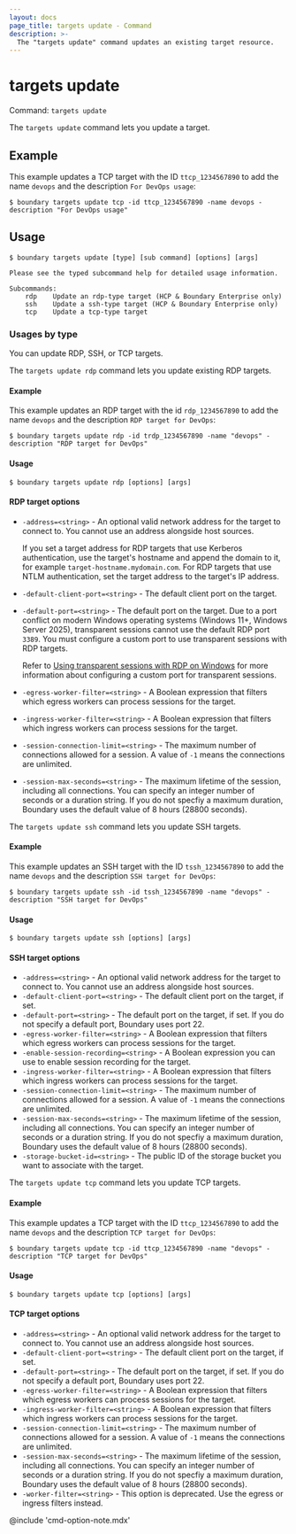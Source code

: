 ```yaml
---
layout: docs
page_title: targets update - Command
description: >-
  The "targets update" command updates an existing target resource.
---
```


# targets update

Command: `targets update`

The `targets update` command lets you update a target.

## Example

This example updates a TCP target with the ID `ttcp_1234567890` to add the name `devops` and the description `For DevOps usage`:

```shell-session
$ boundary targets update tcp -id ttcp_1234567890 -name devops -description "For DevOps usage"
```

## Usage

<CodeBlockConfig hideClipboard>

```shell-session
$ boundary targets update [type] [sub command] [options] [args]

Please see the typed subcommand help for detailed usage information.

Subcommands:
    rdp    Update an rdp-type target (HCP & Boundary Enterprise only)
    ssh    Update a ssh-type target (HCP & Boundary Enterprise only)
    tcp    Update a tcp-type target
```

</CodeBlockConfig>

### Usages by type

You can update RDP, SSH, or TCP targets.

<Tabs>
<Tab heading="RDP">

The `targets update rdp` command lets you update existing RDP targets.

#### Example

This example updates an RDP target with the id `rdp_1234567890` to add the name `devops` and the description `RDP target for DevOps`:

```shell-session
$ boundary targets update rdp -id trdp_1234567890 -name "devops" -description "RDP target for DevOps"
```

#### Usage

<CodeBlockConfig hideClipboard>

```shell-session
$ boundary targets update rdp [options] [args]
```

</CodeBlockConfig>

#### RDP target options

- `-address=<string>` - An optional valid network address for the target to connect to.
You cannot use an address alongside host sources.

  If you set a target address for RDP targets that use Kerberos authentication, use the target's hostname and append the domain to it, for example `target-hostname.mydomain.com`. For RDP targets that use NTLM authentication, set the target address to the target's IP address.
- `-default-client-port=<string>` - The default client port on the target.
- `-default-port=<string>` - The default port on the target.
Due to a port conflict on modern Windows operating systems (Windows 11+, Windows Server 2025), transparent sessions cannot use the default RDP port `3389`.
You must configure a custom port to use transparent sessions with RDP targets.

  Refer to [Using transparent sessions with RDP on Windows](/boundary/docs/credentials/rdp-testing-and-compatibility-matrix#using-transparent-sessions-with-rdp-on-windows) for more information about configuring a custom port for transparent sessions.
- `-egress-worker-filter=<string>` - A Boolean expression that filters which egress workers can process sessions for the target.
- `-ingress-worker-filter=<string>` - A Boolean expression that filters which ingress workers can process sessions for the target.
- `-session-connection-limit=<string>` - The maximum number of connections allowed for a session.
A value of `-1` means the connections are unlimited.
- `-session-max-seconds=<string>` - The maximum lifetime of the session, including all connections.
You can specify an integer number of seconds or a duration string.
If you do not specfiy a maximum duration, Boundary uses the default value of 8 hours (28800 seconds).

</Tab>
<Tab heading="SSH">

The `targets update ssh` command lets you update SSH targets.

#### Example

This example updates an SSH target with the ID `tssh_1234567890` to add the name `devops` and the description `SSH target for DevOps`:

```shell-session
$ boundary targets update ssh -id tssh_1234567890 -name "devops" -description "SSH target for DevOps"
```

#### Usage

<CodeBlockConfig hideClipboard>

```shell-session
$ boundary targets update ssh [options] [args]
```

</CodeBlockConfig>

#### SSH target options

- `-address=<string>` - An optional valid network address for the target to connect to.
You cannot use an address alongside host sources.
- `-default-client-port=<string>` - The default client port on the target, if set.
- `-default-port=<string>` - The default port on the target, if set.
If you do not specify a default port, Boundary uses port 22.
- `-egress-worker-filter=<string>` - A Boolean expression that filters which egress workers can process sessions for the target.
- `-enable-session-recording=<string>` - A Boolean expression you can use to enable session recording for the target.
- `-ingress-worker-filter=<string>` - A Boolean expression that filters which ingress workers can process sessions for the target.
- `-session-connection-limit=<string>` - The maximum number of connections allowed for a session.
A value of `-1` means the connections are unlimited.
- `-session-max-seconds=<string>` - The maximum lifetime of the session, including all connections.
You can specify an integer number of seconds or a duration string.
If you do not specfiy a maximum duration, Boundary uses the default value of 8 hours (28800 seconds).
- `-storage-bucket-id=<string>` - The public ID of the storage bucket you want to associate with the target.


</Tab>
<Tab heading="TCP">

The `targets update tcp` command lets you update TCP targets.

#### Example

This example updates a TCP target with the ID `ttcp_1234567890` to add the name `devops` and the description `TCP target for DevOps`:

```shell-session
$ boundary targets update tcp -id ttcp_1234567890 -name "devops" -description "TCP target for DevOps"
```

#### Usage

<CodeBlockConfig hideClipboard>

```shell-session
$ boundary targets update tcp [options] [args]
```

</CodeBlockConfig>

#### TCP target options

- `-address=<string>` - An optional valid network address for the target to connect to.
You cannot use an address alongside host sources.
- `-default-client-port=<string>` - The default client port on the target, if set.
- `-default-port=<string>` - The default port on the target, if set.
If you do not specify a default port, Boundary uses port 22.
- `-egress-worker-filter=<string>` - A Boolean expression that filters which egress workers can process sessions for the target.
- `-ingress-worker-filter=<string>` - A Boolean expression that filters which ingress workers can process sessions for the target.
- `-session-connection-limit=<string>` - The maximum number of connections allowed for a session.
A value of `-1` means the connections are unlimited.
- `-session-max-seconds=<string>` - The maximum lifetime of the session, including all connections.
You can specify an integer number of seconds or a duration string.
If you do not specfiy a maximum duration, Boundary uses the default value of 8 hours (28800 seconds).
- `-worker-filter=<string>` - This option is deprecated.
Use the egress or ingress filters instead.

</Tab>
</Tabs>

@include 'cmd-option-note.mdx'